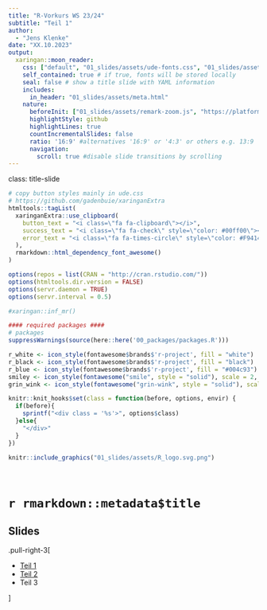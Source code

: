 ```yaml
---
title: "R-Vorkurs WS 23/24"
subtitle: "Teil 1"
author: 
  - "Jens Klenke"
date: "XX.10.2023"
output:
  xaringan::moon_reader:
    css: ["default", "01_slides/assets/ude-fonts.css", "01_slides/assets/ude.css"]
    self_contained: true # if true, fonts will be stored locally
    seal: false # show a title slide with YAML information
    includes:
      in_header: "01_slides/assets/meta.html"
    nature:
      beforeInit: ["01_slides/assets/remark-zoom.js", "https://platform.twitter.com/widgets.js"]
      highlightStyle: github
      highlightLines: true
      countIncrementalSlides: false
      ratio: '16:9' #alternatives '16:9' or '4:3' or others e.g. 13:9
      navigation:
        scroll: true #disable slide transitions by scrolling
---
```

class: title-slide
```r
# copy button styles mainly in ude.css 
# https://github.com/gadenbuie/xaringanExtra
htmltools::tagList(
  xaringanExtra::use_clipboard(
    button_text = "<i class=\"fa fa-clipboard\"></i>",
    success_text = "<i class=\"fa fa-check\" style=\"color: #00ff00\"></i>",
    error_text = "<i class=\"fa fa-times-circle\" style=\"color: #F94144\"></i>"
  ),
  rmarkdown::html_dependency_font_awesome()
)
```

```r
options(repos = list(CRAN = "http://cran.rstudio.com/"))
options(htmltools.dir.version = FALSE)
options(servr.daemon = TRUE)
options(servr.interval = 0.5)

#xaringan::inf_mr()

#### required packages ####
# packages
suppressWarnings(source(here::here('00_packages/packages.R')))

r_white <- icon_style(fontawesome$brands$'r-project', fill = "white")
r_black <- icon_style(fontawesome$brands$'r-project', fill = "black")
r_blue <- icon_style(fontawesome$brands$'r-project', fill = "#004c93")
smiley <- icon_style(fontawesome("smile", style = "solid"), scale = 2, fill = "#004c93")
grin_wink <- icon_style(fontawesome("grin-wink", style = "solid"), scale = 2, fill = "#004c93")
```

```r
knitr::knit_hooks$set(class = function(before, options, envir) {
  if(before){
    sprintf("<div class = '%s'>", options$class)
  }else{
    "</div>"
  }
})
```


```r
knitr::include_graphics("01_slides/assets/R_logo.svg.png")
```

<br> 

#  `r rmarkdown::metadata$title`
## Slides

.pull-right-3[

- [Teil 1](01_slides/vorkurs_1.html)
- [Teil 2](01_slides/vorkurs_2.html)
- Teil 3

]

<!-- ###  [Teil 1](01_slides/vorkurs_1.html)

### [Teil 2](01_slides/vorkurs_2.html)

### [Teil 3](01_slides/vorkurs_3.html) -->

